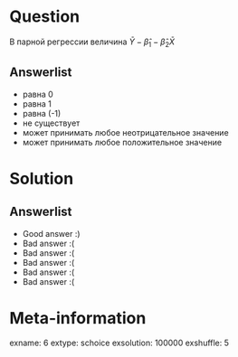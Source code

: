 Question
========
В парной регрессии величина $\bar Y - \hat\beta_1 - \hat\beta_2 \bar X$


Answerlist
----------
*  равна 0
*  равна 1
*  равна (-1)
*  не существует
*  может принимать любое неотрицательное значение
*  может принимать любое положительное значение

Solution
========

Answerlist
----------
*  Good answer :)
*  Bad answer :(
*  Bad answer :(
*  Bad answer :(
*  Bad answer :(
*  Bad answer :(

Meta-information
================
exname: 6
extype: schoice
exsolution: 100000
exshuffle: 5
